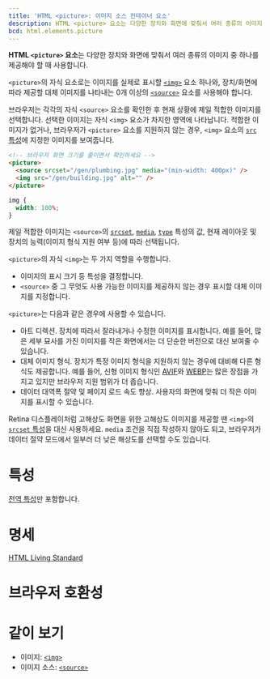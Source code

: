 ```yaml
---
title: 'HTML <picture>: 이미지 소스 컨테이너 요소'
description: HTML <picture> 요소는 다양한 장치와 화면에 맞춰서 여러 종류의 이미지 중 하나를 제공해야 할 때 사용합니다.
bcd: html.elements.picture
---
```


**HTML `<picture>` 요소**는 다양한 장치와 화면에 맞춰서 여러 종류의 이미지 중 하나를 제공해야 할 때 사용합니다.

`<picture>`의 자식 요소로는 이미지를 실제로 표시할 [`<img>`](./img) 요소 하나와, 장치/화면에 따라 제공할 대체 이미지를 나타내는 0개 이상의 [`<source>`](./source) 요소를 사용해야 합니다.

브라우저는 각각의 자식 `<source>` 요소를 확인한 후 현재 상황에 제일 적합한 이미지를 선택합니다. 선택한 이미지는 자식 `<img>` 요소가 차지한 영역에 나타납니다. 적합한 이미지가 없거나, 브라우저가 `<picture>` 요소를 지원하지 않는 경우, `<img>` 요소의 [`src` 특성](./img#term-src)에 지정한 이미지를 보여줍니다.

<HTMLDemo height={300}>

```html
<!-- 브라우저 화면 크기를 줄이면서 확인하세요 -->
<picture>
  <source srcset="/gen/plumbing.jpg" media="(min-width: 400px)" />
  <img src="/gen/building.jpg" alt="" />
</picture>
```

```css
img {
  width: 100%;
}
```

</HTMLDemo>

제일 적합한 이미지는 `<source>`의 [`srcset`](./source#term-srcset), [`media`](./source#term-media), [`type`](./source#term-type) 특성의 값, 현재 레이아웃 및 장치의 능력(이미지 형식 지원 여부 등)에 따라 선택됩니다.

`<picture>`의 자식 `<img>`는 두 가지 역할을 수행합니다.

- 이미지의 표시 크기 등 특성을 결정합니다.
- `<source>` 중 그 무엇도 사용 가능한 이미지를 제공하지 않는 경우 표시할 대체 이미지를 지정합니다.

`<picture>`는 다음과 같은 경우에 사용할 수 있습니다.

- 아트 디렉션. 장치에 따라서 잘라내거나 수정한 이미지를 표시합니다. 예를 들어, 많은 세부 묘사를 가진 이미지를 작은 화면에서는 더 단순한 버전으로 대신 보여줄 수 있습니다.
- 대체 이미지 형식. 장치가 특정 이미지 형식을 지원하지 않는 경우에 대비해 다른 형식도 제공합니다. 예를 들어, 신형 이미지 형식인 [AVIF](https://developer.mozilla.org/en-US/docs/Web/Media/Formats/Image_types#avif_image)와 [WEBP](https://developer.mozilla.org/en-US/docs/Web/Media/Formats/Image_types#webp_image)는 많은 장점을 가지고 있지만 브라우저 지원 범위가 더 좁습니다.
- 데이터 대역폭 절약 및 페이지 로드 속도 향상. 사용자의 화면에 맞춰 더 작은 이미지를 표시할 수 있습니다.

Retina 디스플레이처럼 고해상도 화면을 위한 고해상도 이미지를 제공할 땐 `<img>`의 [`srcset` 특성](./img#term-srcset)을 대신 사용하세요. `media` 조건을 직접 작성하지 않아도 되고, 브라우저가 데이터 절약 모드에서 일부러 더 낮은 해상도를 선택할 수도 있습니다.

# 특성

[전역 특성](../Global_attributes)만 포함합니다.

# 명세

[HTML Living Standard](https://html.spec.whatwg.org/multipage/embedded-content.html#the-picture-element)

# 브라우저 호환성

<BrowserCompat data={props.bcd} />

# 같이 보기

- 이미지: [`<img>`](./img)
- 이미지 소스: [`<source>`](./source)
